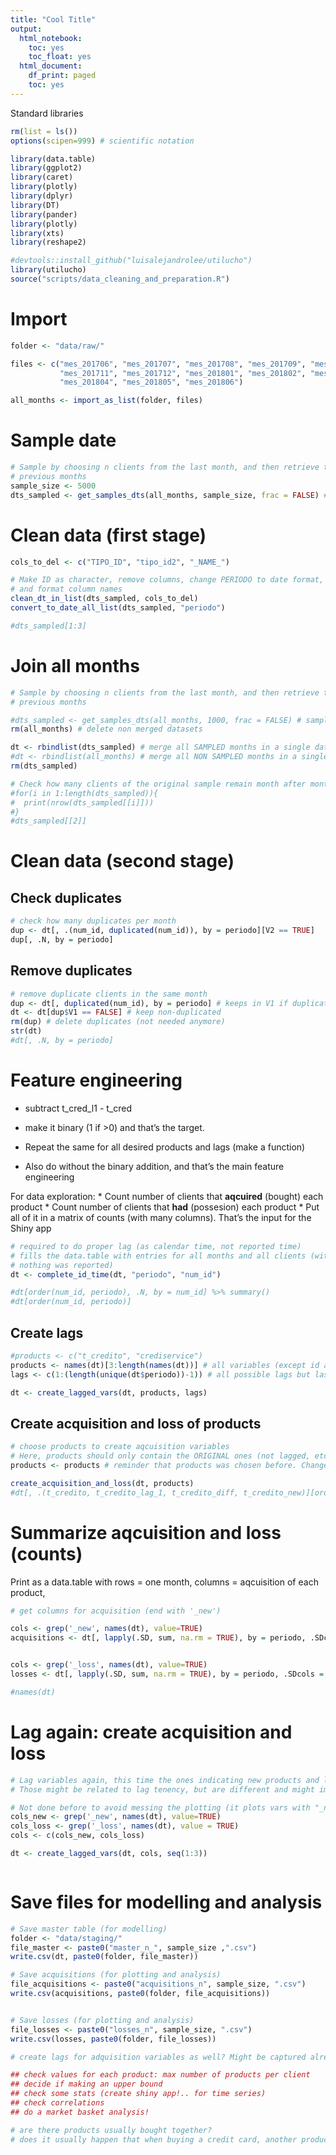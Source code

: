 ```yaml
---
title: "Cool Title"
output:
  html_notebook:
    toc: yes
    toc_float: yes
  html_document:
    df_print: paged
    toc: yes
---
```


Standard libraries
```r
rm(list = ls())
options(scipen=999) # scientific notation

library(data.table)
library(ggplot2)
library(caret)
library(plotly)
library(dplyr)
library(DT)
library(pander)
library(plotly)
library(xts)
library(reshape2)

#devtools::install_github("luisalejandrolee/utilucho")
library(utilucho)
source("scripts/data_cleaning_and_preparation.R")

```

# Import

```r
folder <- "data/raw/"

files <- c("mes_201706", "mes_201707", "mes_201708", "mes_201709", "mes_201710",
           "mes_201711", "mes_201712", "mes_201801", "mes_201802", "mes_201803",
           "mes_201804", "mes_201805", "mes_201806")

all_months <- import_as_list(folder, files)

```

# Sample date
```r
# Sample by choosing n clients from the last month, and then retrieve those for
# previous months
sample_size <- 5000
dts_sampled <- get_samples_dts(all_months, sample_size, frac = FALSE) # sample data
```

# Clean data (first stage)
```r

cols_to_del <- c("TIPO_ID", "tipo_id2", "_NAME_")

# Make ID as character, remove columns, change PERIODO to date format,
# and format column names
clean_dt_in_list(dts_sampled, cols_to_del)
convert_to_date_all_list(dts_sampled, "periodo")

```

```r
#dts_sampled[1:3]
```

# Join all months

```r
# Sample by choosing n clients from the last month, and then retrieve those for
# previous months

#dts_sampled <- get_samples_dts(all_months, 1000, frac = FALSE) # sample data
rm(all_months) # delete non merged datasets

dt <- rbindlist(dts_sampled) # merge all SAMPLED months in a single data.table
#dt <- rbindlist(all_months) # merge all NON SAMPLED months in a single data.table
rm(dts_sampled)

# Check how many clients of the original sample remain month after month
#for(i in 1:length(dts_sampled)){
#  print(nrow(dts_sampled[[i]]))
#}
#dts_sampled[[2]]
```



# Clean data (second stage)
## Check duplicates
```r
# check how many duplicates per month
dup <- dt[, .(num_id, duplicated(num_id)), by = periodo][V2 == TRUE]
dup[, .N, by = periodo]
```
## Remove duplicates
```r
# remove duplicate clients in the same month
dup <- dt[, duplicated(num_id), by = periodo] # keeps in V1 if duplicated
dt <- dt[dup$V1 == FALSE] # keep non-duplicated
rm(dup) # delete duplicates (not needed anymore)
str(dt)
#dt[, .N, by = periodo]
```

# Feature engineering
* subtract t_cred_l1 - t_cred
* make it binary (1 if >0) and that's the target.

* Repeat the same for all desired products and lags (make a function)
* Also do without the binary addition, and that's the main feature engineering

For data exploration: 
* Count number of clients that **aqcuired** (bought) each product
* Count number of clients that **had** (possesion) each product
* Put all of it in a matrix of counts (with many columns). That's the input for
the Shiny app

```r
# required to do proper lag (as calendar time, not reported time)
# fills the data.table with entries for all months and all clients (with NA where
# nothing was reported)
dt <- complete_id_time(dt, "periodo", "num_id")

#dt[order(num_id, periodo), .N, by = num_id] %>% summary()
#dt[order(num_id, periodo)]
```




## Create lags

```r


#products <- c("t_credito", "crediservice")
products <- names(dt)[3:length(names(dt))] # all variables (except id and periodo)
lags <- c(1:(length(unique(dt$periodo))-1)) # all possible lags but last one

dt <- create_lagged_vars(dt, products, lags)
```
## Create acquisition and loss of products


```r
# choose products to create aqcuisition variables
# Here, products should only contain the ORIGINAL ones (not lagged, etc.)
products <- products # reminder that products was chosen before. Change if needed

create_acquisition_and_loss(dt, products)
#dt[, .(t_credito, t_credito_lag_1, t_credito_diff, t_credito_new)][order(-t_credito_new)]
```


# Summarize aqcuisition and loss (counts)
Print as a data.table with rows = one month, columns = aqcuisition of each 
product, 
```r

# get columns for acquisition (end with '_new')

cols <- grep('_new', names(dt), value=TRUE)
acquisitions <- dt[, lapply(.SD, sum, na.rm = TRUE), by = periodo, .SDcols = cols]


cols <- grep('_loss', names(dt), value=TRUE)
losses <- dt[, lapply(.SD, sum, na.rm = TRUE), by = periodo, .SDcols = cols]

#names(dt)
```

# Lag again: create acquisition and loss

```r
# Lag variables again, this time the ones indicating new products and lost products
# Those might be related to lag tenency, but are different and might impact modelling

# Not done before to avoid messing the plotting (it plots vars with "_new" and "_loss")
cols_new <- grep('_new', names(dt), value=TRUE)
cols_loss <- grep('_loss', names(dt), value = TRUE)
cols <- c(cols_new, cols_loss)

dt <- create_lagged_vars(dt, cols, seq(1:3))



```
# Save files for modelling and analysis

```r

# Save master table (for modelling)
folder <- "data/staging/"
file_master <- paste0("master_n_", sample_size ,".csv")
write.csv(dt, paste0(folder, file_master))

# Save acquisitions (for plotting and analysis)
file_acquisitions <- paste0("acquisitions_n", sample_size, ".csv")
write.csv(acquisitions, paste0(folder, file_acquisitions))


# Save losses (for plotting and analysis)
file_losses <- paste0("losses_n", sample_size, ".csv")
write.csv(losses, paste0(folder, file_losses))
```

```r



# create lags for adquisition variables as well? Might be captured already by lags

## check values for each product: max number of products per client
## decide if making an upper bound
## check some stats (create shiny app!.. for time series)
## check correlations
## do a market basket analysis!

# are there products usually bought together?
# does it usually happen that when buying a credit card, another product is always owned?

```























